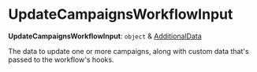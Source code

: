 
# UpdateCampaignsWorkflowInput

 **UpdateCampaignsWorkflowInput**: `object` & [AdditionalData](../../../types/HttpTypes/types/types.HttpTypes.AdditionalData/page.mdx)

The data to update one or more campaigns, along with custom data that's passed to the workflow's hooks.
